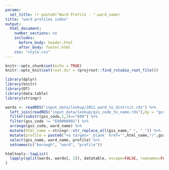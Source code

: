 ```yaml
---
params:
  set_title: !r paste0("Ward Profile - ",ward_name)
title: "ward profiles index"
output:
  html_document:
    number_sections: no
    includes:
      before_body: header.html
      after_body: footer.html
    css: "style.css"
---
```


```r
knitr::opts_chunk$set(echo = TRUE)
knitr::opts_knit$set(root.dir = rprojroot::find_rstudio_root_file())

```

```r
library(dplyr)
library(knitr)
library(DT)
library(data.table)
library(stringr)
```

```r
wards <- readRDS("input_data/lookup/2011_ward_to_district.rds") %>% 
  left_join(readRDS("input_data/lookup/gss_code_to_name.rds"),by = "gss_code") %>% 
  filter(substr(gss_code,1,3)=="E09") %>% 
  filter(gss_code != "E09000001") %>% 
  arrange(gss_code, ward_name) %>% 
  mutate(html_name = stringr::str_replace_all(gss_name," ", "_")) %>% 
  mutate(profile = paste0("<a target='_blank' href='",html_name,"/",gss_code_ward,"_",ward_name,".html'>",ward_name," ward profile</a>")) %>% 
  select(gss_name, ward_name, profile) %>% 
  setnames(c("borough", "ward", "profile"))
```

```r
htmltools::tagList(
  lapply(split(wards, wards[, 1]), datatable, escape=FALSE, rownames=FALSE)
)
```